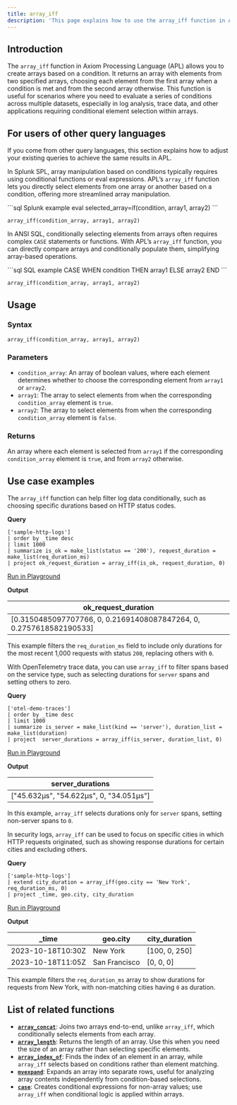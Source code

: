 ```yaml
---
title: array_iff
description: 'This page explains how to use the array_iff function in APL.'
---
```


## Introduction

The `array_iff` function in Axiom Processing Language (APL) allows you to create arrays based on a condition. It returns an array with elements from two specified arrays, choosing each element from the first array when a condition is met and from the second array otherwise. This function is useful for scenarios where you need to evaluate a series of conditions across multiple datasets, especially in log analysis, trace data, and other applications requiring conditional element selection within arrays.

## For users of other query languages

If you come from other query languages, this section explains how to adjust your existing queries to achieve the same results in APL.

<AccordionGroup>
<Accordion title="Splunk SPL users">

In Splunk SPL, array manipulation based on conditions typically requires using conditional functions or eval expressions. APL’s `array_iff` function lets you directly select elements from one array or another based on a condition, offering more streamlined array manipulation.

<CodeGroup>
```sql Splunk example
eval selected_array=if(condition, array1, array2)
```

```kusto APL equivalent
array_iff(condition_array, array1, array2)
```
</CodeGroup>

</Accordion>
<Accordion title="ANSI SQL users">

In ANSI SQL, conditionally selecting elements from arrays often requires complex `CASE` statements or functions. With APL’s `array_iff` function, you can directly compare arrays and conditionally populate them, simplifying array-based operations.

<CodeGroup>
```sql SQL example
CASE WHEN condition THEN array1 ELSE array2 END
```

```kusto APL equivalent
array_iff(condition_array, array1, array2)
```
</CodeGroup>

</Accordion>
</AccordionGroup>

## Usage

### Syntax

```kusto
array_iff(condition_array, array1, array2)
```

### Parameters

- `condition_array`: An array of boolean values, where each element determines whether to choose the corresponding element from `array1` or `array2`.
- `array1`: The array to select elements from when the corresponding `condition_array` element is `true`.
- `array2`: The array to select elements from when the corresponding `condition_array` element is `false`.

### Returns

An array where each element is selected from `array1` if the corresponding `condition_array` element is `true`, and from `array2` otherwise.

## Use case examples

<Tabs>
<Tab title="Log analysis">

The `array_iff` function can help filter log data conditionally, such as choosing specific durations based on HTTP status codes.

**Query**

```kusto
['sample-http-logs']
| order by _time desc
| limit 1000
| summarize is_ok = make_list(status == '200'), request_duration = make_list(req_duration_ms)
| project ok_request_duration = array_iff(is_ok, request_duration, 0)
```

[Run in Playground](https://play.axiom.co/axiom-play-qf1k/explorer?initForm=%7B%22apl%22%3A%22%5B'sample-http-logs'%5D%20%7C%20order%20by%20_time%20desc%20%7C%20limit%201000%20%7C%20summarize%20is_ok%20%3D%20make_list(status%20%3D%3D%20'200')%2C%20request_duration%20%3D%20make_list(req_duration_ms)%20%7C%20project%20ok_request_duration%20%3D%20array_iff(is_ok%2C%20request_duration%2C%200)%22%7D)

**Output**

| ok_request_duration |
| --- |
| [0.3150485097707766, 0, 0.21691408087847264, 0, 0.2757618582190533] |

This example filters the `req_duration_ms` field to include only durations for the most recent 1,000 requests with status `200`, replacing others with `0`.

</Tab>
<Tab title="OpenTelemetry traces">

With OpenTelemetry trace data, you can use `array_iff` to filter spans based on the service type, such as selecting durations for `server` spans and setting others to zero.

**Query**

```kusto
['otel-demo-traces']
| order by _time desc
| limit 1000
| summarize is_server = make_list(kind == 'server'), duration_list = make_list(duration)
| project  server_durations = array_iff(is_server, duration_list, 0)
```

[Run in Playground](https://play.axiom.co/axiom-play-qf1k/explorer?initForm=%7B%22apl%22%3A%22%5B'otel-demo-traces'%5D%20%7C%20order%20by%20_time%20desc%20%7C%20limit%201000%20%7C%20summarize%20is_server%20%3D%20make_list(kind%20%3D%3D%20'server')%2C%20duration_list%20%3D%20make_list(duration)%20%7C%20project%20%20server_durations%20%3D%20array_iff(is_server%2C%20duration_list%2C%200)%22%7D)

**Output**

| server_durations |
| --- |
| ["45.632µs", "54.622µs", 0, "34.051µs"] |

In this example, `array_iff` selects durations only for `server` spans, setting non-server spans to `0`.

</Tab>
<Tab title="Security logs">

In security logs, `array_iff` can be used to focus on specific cities in which HTTP requests originated, such as showing response durations for certain cities and excluding others.

**Query**

```kusto
['sample-http-logs']
| extend city_duration = array_iff(geo.city == 'New York', req_duration_ms, 0)
| project _time, geo.city, city_duration
```

[Run in Playground](https://play.axiom.co/axiom-play-qf1k/explorer?initForm=%7B%22apl%22%3A%22%5B%27sample-http-logs%27%5D%20%7C%20extend%20city_duration%20%3D%20array_iff%28geo.city%20%3D%3D%20New%20York%2C%20req_duration_ms%2C%200%29%20%7C%20project%20_time%2C%20geo.city%2C%20city_duration%22%7D)

**Output**

| _time              | geo.city      | city_duration    |
|--------------------|---------------|------------------|
| 2023-10-18T10:30Z | New York      | [100, 0, 250]    |
| 2023-10-18T11:05Z | San Francisco | [0, 0, 0]        |

This example filters the `req_duration_ms` array to show durations for requests from New York, with non-matching cities having `0` as duration.

</Tab>
</Tabs>

## List of related functions

- [**`array_concat`**](/apl/array-functions/array_concat-function): Joins two arrays end-to-end, unlike `array_iff`, which conditionally selects elements from each array.
- [**`array_length`**](/apl/array-functions/array_length-function): Returns the length of an array. Use this when you need the size of an array rather than selecting specific elements.
- [**`array_index_of`**](/apl/array-functions/array_index_of-function): Finds the index of an element in an array, while `array_iff` selects based on conditions rather than element matching.
- [**`mvexpand`**](/apl/array-functions/mvexpand-function): Expands an array into separate rows, useful for analyzing array contents independently from condition-based selections.
- [**`case`**](/apl/array-functions/case-function): Creates conditional expressions for non-array values; use `array_iff` when conditional logic is applied within arrays.